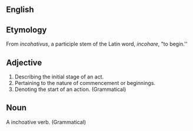 ==English==

==Etymology==
From ''incohativus'', a participle stem of the Latin word, ''incohare'', "to begin.''

==Adjective==
#Describing the initial stage of an act.
#Pertaining to the nature of commencement or beginnings.
#Denoting the start of an action. (Grammatical)

==Noun==
A inchoative verb. (Grammatical)
